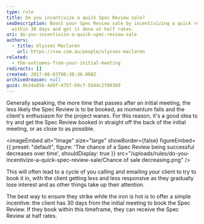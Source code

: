 ```yaml
---
type: rule
title: Do you incentivize a quick Spec Review sale?
seoDescription: Boost your Spec Review sale by incentivizing a quick review
  within 30 days and get it done at half rates.
uri: do-you-incentivize-a-quick-spec-review-sale
authors:
  - title: Ulysses Maclaren
    url: https://ssw.com.au/people/ulysses-maclaren
related:
  - the-outcomes-from-your-initial-meeting
redirects: []
created: 2017-08-03T00:30:36.000Z
archivedreason: null
guid: 0e34a856-4d9f-475f-b9c7-5b94c2f89389
---
```


Generally speaking, the more time that passes after an initial meeting, the less likely the Spec Review is to be booked, as momentum falls and the client's enthusiasm for the project wanes.
For this reason, it's a good idea to try and get the Spec Review booked in straight off the back of the initial meeting, or as close to as possible.


<imageEmbed
  alt="Image"
  size="large"
  showBorder={false}
  figureEmbed={{
    preset: "default",
    figure: 'The chance of a Spec Review being successful decreases over time',
    shouldDisplay: true
  }}
  src="/uploads/rules/do-you-incentivize-a-quick-spec-review-sale/Chance of sale decreasing.png"
/>

This will often lead to a cycle of you calling and emailing your client to try to book it in, with the client getting less and less responsive as they gradually lose interest and as other things take up their attention.

The best way to ensure they strike while the iron is hot is to offer a simple incentive: the client has 30 days from the initial meeting to book the Spec Review. If they book within this timeframe, they can receive the Spec Review at half rates.